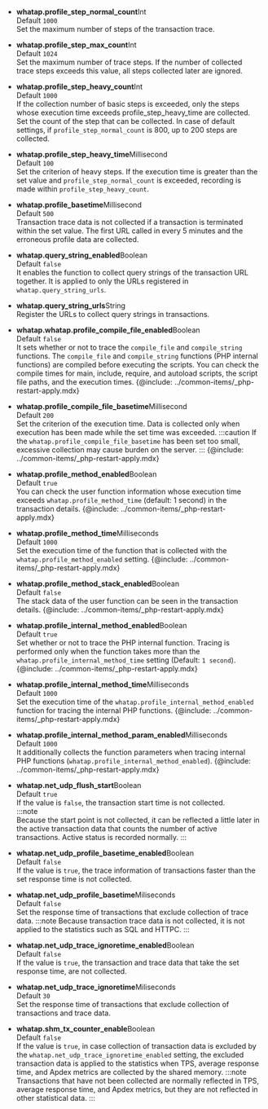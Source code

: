 -   **whatap.profile_step_normal_count**<span class='type'>Int</span><br/>
      Default `1000`<br/>
      Set the maximum number of steps of the transaction trace.

-   **whatap.profile_step_max_count**<span class='type'>Int</span><br/>
      Default `1024`<br/>
      Set the maximum number of trace steps. If the number of collected trace steps exceeds this value, all steps collected later are ignored.

-   **whatap.profile_step_heavy_count**<span class='type'>Int</span><br/>
      Default `1000`<br/>
      If the collection number of basic steps is exceeded, only the steps whose execution time exceeds profile_step_heavy_time are collected. Set the count of the step that can be collected. In case of default settings, if `profile_step_normal_count` is 800, up to 200 steps are collected.

<!-- 문장 부자연스러움 -->

-   **whatap.profile_step_heavy_time**<span class='type'>Millisecond</span><br/>
      Default `100`<br/>
      Set the criterion of heavy steps. If the execution time is greater than the set value and `profile_step_normal_count` is exceeded, recording is made within `profile_step_heavy_count`.

-   **whatap.profile_basetime**<span class='type'>Millisecond</span><br/>
      Default `500`<br/>
      Transaction trace data is not collected if a transaction is terminated within the set value. The first URL called in every 5 minutes and the erroneous profile data are collected.

-   **whatap.query_string_enabled**<span class='type'>Boolean</span><br/>
      Default `false`<br/>
      It enables the function to collect query strings of the transaction URL together. It is applied to only the URLs registered in `whatap.query_string_urls`.

-   **whatap.query_string_urls**<span class='type'>String</span><br/>
      Register the URLs to collect query strings in transactions.

-   **whatap.whatap.profile_compile_file_enabled**<span class='type'>Boolean</span><br/>
        Default `false`<br/>
        It sets whether or not to trace the `compile_file` and `compile_string` functions. The `compile_file` and `compile_string` functions (PHP internal functions) are compiled before executing the scripts. You can check the compile times for main, include, require, and autoload scripts, the script file paths, and the execution times.
    {@include: ../common-items/_php-restart-apply.mdx}

-   **whatap.profile_compile_file_basetime**<span class='type'>Millisecond</span><br/>
        Default `200`<br/>
        Set the criterion of the execution time. Data is collected only when execution has been made while the set time was exceeded.
    :::caution
    If the `whatap.profile_compile_file_basetime` has been set too small, excessive collection may cause burden on the server.
    :::
    {@include: ../common-items/_php-restart-apply.mdx}

-   **whatap.profile_method_enabled**<span class='type'>Boolean</span><br/>
        Default `true`<br/>
        You can check the user function information whose execution time exceeds `whatap.profile_method_time` (default: 1 second) in the transaction details.
    {@include: ../common-items/_php-restart-apply.mdx}

-   **whatap.profile_method_time**<span class='type'>Milliseconds</span><br/>
        Default `1000`<br/>
        Set the execution time of the function that is collected with the `whatap.profile_method_enabled` setting. 
    {@include: ../common-items/_php-restart-apply.mdx}

-   **whatap.profile_method_stack_enabled**<span class='type'>Boolean</span><br/>
        Default `false`<br/>
        The stack data of the user function can be seen in the transaction details.
    {@include: ../common-items/_php-restart-apply.mdx}

-   **whatap.profile_internal_method_enabled**<span class='type'>Boolean</span><br/>
        Default `true`<br/>
        Set whether or not to trace the PHP internal function. Tracing is performed only when the function takes more than the `whatap.profile_internal_method_time` setting (Default: `1 second`). 
    {@include: ../common-items/_php-restart-apply.mdx}

<!-- 두 개가 어떻게 다른지? 0309 수정완-->

-   **whatap.profile_internal_method_time**<span class='type'>Milliseconds</span><br/>
        Default `1000`<br/>
        Set the execution time of the `whatap.profile_internal_method_enabled` function for tracing the internal PHP functions. 
    {@include: ../common-items/_php-restart-apply.mdx}

-   **whatap.profile_internal_method_param_enabled**<span class='type'>Milliseconds</span><br/>
        Default `1000`<br/>
        It additionally collects the function parameters when tracing internal PHP functions (`whatap.profile_internal_method_enabled`).
    {@include: ../common-items/_php-restart-apply.mdx}

-   **whatap.net_udp_flush_start**<span class='type'>Boolean</span><br/>
        Default `true`<br/>
        If the value is `false`, the transaction start time is not collected.\
    :::note\
    Because the start point is not collected, it can be reflected a little later in the active transaction data that counts the number of active transactions. Active status is recorded normally.
    :::

-   **whatap.net_udp_profile_basetime_enabled**<span class='type'>Boolean</span><br/>
      Default `false`<br/>
      If the value is `true`, the trace information of transactions faster than the set response time is not collected.

-   **whatap.net_udp_profile_basetime**<span class='type'>Miliseconds</span><br/>
        Default `false`<br/>
        Set the response time of transactions that exclude collection of trace data.
    :::note
    Because transaction trace data is not collected, it is not applied to the statistics such as SQL and HTTPC.
    :::

-   **whatap.net_udp_trace_ignoretime_enabled**<span class='type'>Boolean</span><br/>
      Default `false`<br/>
      If the value is `true`, the transaction and trace data that take the set response time, are not collected.

-   **whatap.net_udp_trace_ignoretime**<span class='type'>Miliseconds</span><br/>
      Default `30`<br/>
      Set the response time of transactions that exclude collection of transactions and trace data.

-   **whatap.shm_tx_counter_enable**<span class='type'>Boolean</span><br/>
        Default `false`<br/>
        If the value is `true`, in case collection of transaction data is excluded by the `whatap.net_udp_trace_ignoretime_enabled` setting, the excluded transaction data is applied to the statistics when TPS, average response time, and Apdex metrics are collected by the shared memory.
    :::note
    Transactions that have not been collected are normally reflected in TPS, average response time, and Apdex metrics, but they are not reflected in other statistical data.
    :::
